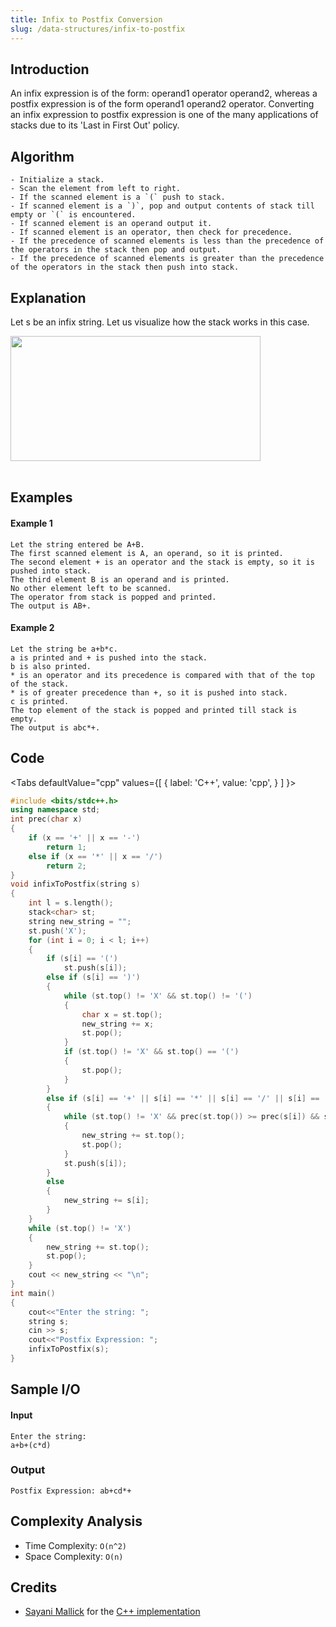 ```yaml
---
title: Infix to Postfix Conversion
slug: /data-structures/infix-to-postfix
---
```


## Introduction

An infix expression is of the form: operand1 operator operand2, whereas a postfix expression is of the form operand1 operand2 operator. Converting an infix expression to postfix expression is one of the many applications of stacks due to its 'Last in First Out' policy.

## Algorithm

```
- Initialize a stack.
- Scan the element from left to right.
- If the scanned element is a `(` push to stack.
- If scanned element is a `)`, pop and output contents of stack till empty or `(` is encountered.
- If scanned element is an operand output it.
- If scanned element is an operator, then check for precedence.
- If the precedence of scanned elements is less than the precedence of the operators in the stack then pop and output.
- If the precedence of scanned elements is greater than the precedence of the operators in the stack then push into stack.
```

## Explanation

Let s be an infix string. Let us visualize how the stack works in this case.

<img src="https://i.imgur.com/ZGQu6aN.png" width="400" height="200" /><br/><br/>

## Examples

#### Example 1

```
Let the string entered be A+B.
The first scanned element is A, an operand, so it is printed.
The second element + is an operator and the stack is empty, so it is pushed into stack.
The third element B is an operand and is printed.
No other element left to be scanned.
The operator from stack is popped and printed.
The output is AB+.
```

#### Example 2

```
Let the string be a+b*c.
a is printed and + is pushed into the stack.
b is also printed.
* is an operator and its precedence is compared with that of the top of the stack.
* is of greater precedence than +, so it is pushed into stack.
c is printed.
The top element of the stack is popped and printed till stack is empty.
The output is abc*+.
```

## Code


<Tabs
  defaultValue="cpp"
  values={[
    { label: 'C++', value: 'cpp', }
  ]
}>

<TabItem value="cpp">

```cpp
#include <bits/stdc++.h>
using namespace std;
int prec(char x)
{
    if (x == '+' || x == '-')
        return 1;
    else if (x == '*' || x == '/')
        return 2;
}
void infixToPostfix(string s)
{
    int l = s.length();
    stack<char> st;
    string new_string = "";
    st.push('X');
    for (int i = 0; i < l; i++)
    {
        if (s[i] == '(')
            st.push(s[i]);
        else if (s[i] == ')')
        {
            while (st.top() != 'X' && st.top() != '(')
            {
                char x = st.top();
                new_string += x;
                st.pop();
            }
            if (st.top() != 'X' && st.top() == '(')
            {
                st.pop();
            }
        }
        else if (s[i] == '+' || s[i] == '*' || s[i] == '/' || s[i] == '-')
        {
            while (st.top() != 'X' && prec(st.top()) >= prec(s[i]) && st.top() != '(')
            {
                new_string += st.top();
                st.pop();
            }
            st.push(s[i]);
        }
        else
        {
            new_string += s[i];
        }
    }
    while (st.top() != 'X')
    {
        new_string += st.top();
        st.pop();
    }
    cout << new_string << "\n";
}
int main()
{
    cout<<"Enter the string: ";
    string s;
    cin >> s;
    cout<<"Postfix Expression: ";
    infixToPostfix(s);
}
```
</TabItem>
</Tabs>

## Sample I/O

#### Input

```
Enter the string: 
a+b+(c*d)
```

### Output

```
Postfix Expression: ab+cd*+
```

## Complexity Analysis

- Time Complexity: `O(n^2)`
- Space Complexity: `O(n)`


## Credits

* [Sayani Mallick](https://github.com/SAY-droid427) for the [C++ implementation](https://github.com/TesseractCoding/NeoAlgo/blob/master/C-Plus-Plus/stack/infixToPostfix.cpp)
